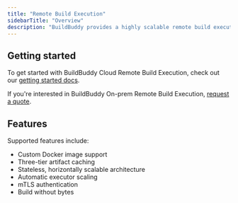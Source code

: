```yaml
---
title: "Remote Build Execution"
sidebarTitle: "Overview"
description: "BuildBuddy provides a highly scalable remote build execution service. It's available both as a fully managed cloud service or on-prem."
---
```


## Getting started[](#getting-started "Direct link to Getting started")

To get started with BuildBuddy Cloud Remote Build Execution, check out our [getting started docs](/docs/rbe-setup).

If you're interested in BuildBuddy On-prem Remote Build Execution, [request a quote](https://www.buildbuddy.io/request-quote).

## Features[](#features "Direct link to Features")

Supported features include:

* Custom Docker image support
* Three-tier artifact caching
* Stateless, horizontally scalable architecture
* Automatic executor scaling
* mTLS authentication
* Build without bytes